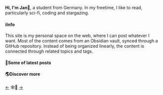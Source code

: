 
**Hi, I'm Jan**👋, a student from Germany. In my freetime, I like to read, particularly sci-fi, coding and stargazing.

#### ℹ️Info

This site is my personal space on the web, where I can post whatever I want. Most of the content comes from an Obsidian vault, synced through a GitHub repository. Instead of being organized linearly, the content is connected through related topics and tags.

#### 📝Some of latest posts

<LatestPosts />

#### 🌎Discover more
[←](https://xn--sr8hvo.ws/previous)
🕸💍
[→](https://xn--sr8hvo.ws/next)